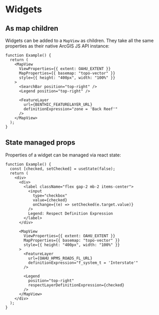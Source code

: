 # Widgets

## As map children

Widgets can be added to a `MapView` as children. They take all the same properties as their native ArcGIS JS API instance:

```tsx live
function Example() {
  return (
    <MapView
      ViewProperties={{ extent: OAHU_EXTENT }}
      MapProperties={{ basemap: "topo-vector" }}
      style={{ height: "400px", width: "100%" }}
    >
      <SearchBar position="top-right" />
      <Legend position="top-right" />

      <FeatureLayer
        url={BENTHIC_FEATURELAYER_URL}
        definitionExpression="zone = 'Back Reef'"
      />
    </MapView>
  );
}
```

## State managed props

Properties of a widget can be managed via react state:

```tsx live
function Example() {
  const [checked, setChecked] = useState(false);
  return (
    <div>
      <div>
        <label className="flex gap-2 mb-2 items-center">
          <input
            type="checkbox"
            value={checked}
            onChange={(e) => setChecked(e.target.value)}
          />
          Legend: Respect Definition Expression
        </label>
      </div>

      <MapView
        ViewProperties={{ extent: OAHU_EXTENT }}
        MapProperties={{ basemap: "topo-vector" }}
        style={{ height: "400px", width: "100%" }}
      >
        <FeatureLayer
          url={OAHU_HPMS_ROADS_FL_URL}
          definitionExpression="f_system_t = 'Interstate'"
        />

        <Legend
          position="top-right"
          respectLayerDefinitionExpression={checked}
        />
      </MapView>
    </div>
  );
}
```
